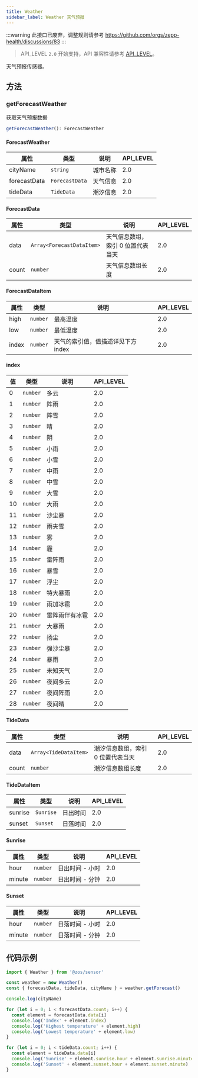 ```yaml
---
title: Weather
sidebar_label: Weather 天气预报
---
```


:::warning
此接口已废弃，调整规则请参考 https://github.com/orgs/zepp-health/discussions/83
:::

> API_LEVEL `2.0` 开始支持，API 兼容性请参考 [API_LEVEL](../../../../guides/framework/device/compatibility.md)。

天气预报传感器。

## 方法

### getForecastWeather

获取天气预报数据

```ts
getForecastWeather(): ForecastWeather
```

#### ForecastWeather

| 属性         | 类型                      | 说明     | API_LEVEL |
| ------------ | ------------------------- | -------- | --------- |
| cityName     | <code>string</code>       | 城市名称 | 2.0       |
| forecastData | <code>ForecastData</code> | 天气信息 | 2.0       |
| tideData     | <code>TideData</code>     | 潮汐信息 | 2.0       |

#### ForecastData

| 属性  | 类型                                         | 说明                              | API_LEVEL |
| ----- | -------------------------------------------- | --------------------------------- | --------- |
| data  | <code>Array&#60;ForecastDataItem&#62;</code> | 天气信息数组，索引 0 位置代表当天 | 2.0       |
| count | <code>number</code>                          | 天气信息数组长度                  | 2.0       |

#### ForecastDataItem

| 属性  | 类型                | 说明                               | API_LEVEL |
| ----- | ------------------- | ---------------------------------- | --------- |
| high  | <code>number</code> | 最高温度                           | 2.0       |
| low   | <code>number</code> | 最低温度                           | 2.0       |
| index | <code>number</code> | 天气的索引值，值描述详见下方 index | 2.0       |

#### index

| 值  | 类型                | 说明           | API_LEVEL |
| --- | ------------------- | -------------- | --------- |
| 0   | <code>number</code> | 多云           | 2.0       |
| 1   | <code>number</code> | 阵雨           | 2.0       |
| 2   | <code>number</code> | 阵雪           | 2.0       |
| 3   | <code>number</code> | 晴             | 2.0       |
| 4   | <code>number</code> | 阴             | 2.0       |
| 5   | <code>number</code> | 小雨           | 2.0       |
| 6   | <code>number</code> | 小雪           | 2.0       |
| 7   | <code>number</code> | 中雨           | 2.0       |
| 8   | <code>number</code> | 中雪           | 2.0       |
| 9   | <code>number</code> | 大雪           | 2.0       |
| 10  | <code>number</code> | 大雨           | 2.0       |
| 11  | <code>number</code> | 沙尘暴         | 2.0       |
| 12  | <code>number</code> | 雨夹雪         | 2.0       |
| 13  | <code>number</code> | 雾             | 2.0       |
| 14  | <code>number</code> | 霾             | 2.0       |
| 15  | <code>number</code> | 雷阵雨         | 2.0       |
| 16  | <code>number</code> | 暴雪           | 2.0       |
| 17  | <code>number</code> | 浮尘           | 2.0       |
| 18  | <code>number</code> | 特大暴雨       | 2.0       |
| 19  | <code>number</code> | 雨加冰雹       | 2.0       |
| 20  | <code>number</code> | 雷阵雨伴有冰雹 | 2.0       |
| 21  | <code>number</code> | 大暴雨         | 2.0       |
| 22  | <code>number</code> | 扬尘           | 2.0       |
| 23  | <code>number</code> | 强沙尘暴       | 2.0       |
| 24  | <code>number</code> | 暴雨           | 2.0       |
| 25  | <code>number</code> | 未知天气       | 2.0       |
| 26  | <code>number</code> | 夜间多云       | 2.0       |
| 27  | <code>number</code> | 夜间阵雨       | 2.0       |
| 28  | <code>number</code> | 夜间晴         | 2.0       |

#### TideData

| 属性  | 类型                                     | 说明                              | API_LEVEL |
| ----- | ---------------------------------------- | --------------------------------- | --------- |
| data  | <code>Array&#60;TideDataItem&#62;</code> | 潮汐信息数组，索引 0 位置代表当天 | 2.0       |
| count | <code>number</code>                      | 潮汐信息数组长度                  | 2.0       |

#### TideDataItem

| 属性    | 类型                 | 说明     | API_LEVEL |
| ------- | -------------------- | -------- | --------- |
| sunrise | <code>Sunrise</code> | 日出时间 | 2.0       |
| sunset  | <code>Sunset</code>  | 日落时间 | 2.0       |

#### Sunrise

| 属性   | 类型                | 说明            | API_LEVEL |
| ------ | ------------------- | --------------- | --------- |
| hour   | <code>number</code> | 日出时间 - 小时 | 2.0       |
| minute | <code>number</code> | 日出时间 - 分钟 | 2.0       |

#### Sunset

| 属性   | 类型                | 说明            | API_LEVEL |
| ------ | ------------------- | --------------- | --------- |
| hour   | <code>number</code> | 日落时间 - 小时 | 2.0       |
| minute | <code>number</code> | 日落时间 - 分钟 | 2.0       |

## 代码示例

```js
import { Weather } from '@zos/sensor'

const weather = new Weather()
const { forecastData, tideData, cityName } = weather.getForecast()

console.log(cityName)

for (let i = 0; i < forecastData.count; i++) {
  const element = forecastData.data[i]
  console.log('Index' + element.index)
  console.log('Highest temperature' + element.high)
  console.log('Lowest temperature' + element.low)
}

for (let i = 0; i < tideData.count; i++) {
  const element = tideData.data[i]
  console.log('Sunrise' + element.sunrise.hour + element.sunrise.minute)
  console.log('Sunset' + element.sunset.hour + element.sunset.minute)
}
```
